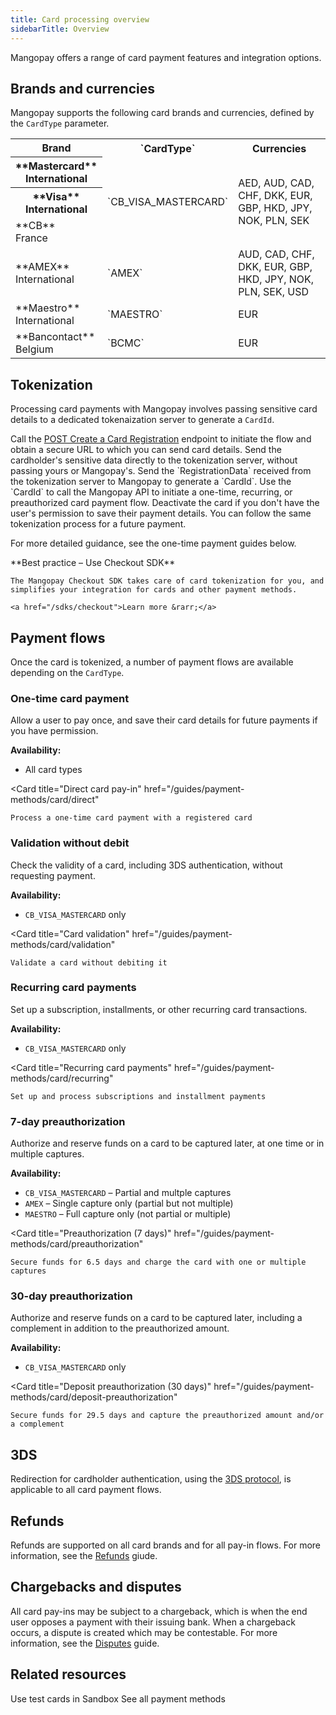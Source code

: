 ```yaml
---
title: Card processing overview
sidebarTitle: Overview
---
```


Mangopay offers a range of card payment features and integration options.

## Brands and currencies

Mangopay supports the following card brands and currencies, defined by the `CardType` parameter.

<table>
    <tbody>
        <tr>
            <th class="header">Brand</th>
            <th class="header">`CardType`</th>
            <th class="header">Currencies</th>
        </tr>
        <tr>
            <th class="header header-normal-weight">**Mastercard**<br/>International</th>
            <td rowSpan="3" class="rowSpan table-content">`CB_VISA_MASTERCARD`</td>
            <td rowSpan="3" class="rowSpan table-content">AED, AUD, CAD, CHF, DKK, EUR, GBP, HKD, JPY, NOK, PLN, SEK</td>
        </tr>
        <tr>
            <th class="header header-normal-weight">**Visa**<br/>International</th>
        </tr>
        <tr>
            <td class="header header-normal-weight">**CB**<br/>France</td>
        </tr>
        <tr>
            <td class="header header-normal-weight">**AMEX**<br/>International</td>
            <td class="table-content">`AMEX`</td>
            <td class="table-content">AUD, CAD, CHF, DKK, EUR, GBP, HKD, JPY, NOK, PLN, SEK, USD</td>
        </tr>
        <tr>
            <td class="header header-normal-weight">**Maestro**<br/>International</td>
            <td class="table-content">`MAESTRO`</td>
            <td class="table-content">EUR</td>
        </tr>
        <tr>
            <td class="header header-normal-weight">**Bancontact**<br/>Belgium</td>
            <td class="table-content">`BCMC`</td>
            <td class="table-content">EUR</td>
        </tr>
    </tbody>
</table>

## Tokenization

Processing card payments with Mangopay involves passing sensitive card details to a dedicated tokenaization server to generate a `CardId`.

<Steps>
    <Step title="Initiate card tokenization">
        Call the <a href="/api-reference/card-registrations/create-card-registration" target="_blank">POST Create a Card Registration</a> endpoint to initiate the flow and obtain a secure URL to which you can send card details.
    </Step>
    <Step title="Tokenize the card">
        Send the cardholder's sensitive data directly to the tokenization server, without passing yours or Mangopay's.
    </Step>
    <Step title="Update the card registration object">
        Send the `RegistrationData` received from the tokenization server to Mangopay to generate a `CardId`. 
    </Step>
    <Step title="Use the card object for a payment flow">
        Use the `CardId` to call the Mangopay API to initiate a one-time, recurring, or preauthorized card payment flow.
    </Step>
    <Step title="Deactivate the card">
        Deactivate the card if you don't have the user's permission to save their payment details. You can follow the same tokenization process for a future payment. 
    </Step>
</Steps>

For more detailed guidance, see the one-time payment guides below.

<Check>
    **Best practice – Use Checkout SDK**

    The Mangopay Checkout SDK takes care of card tokenization for you, and simplifies your integration for cards and other payment methods.

    <a href="/sdks/checkout">Learn more &rarr;</a>
</Check>

## Payment flows

Once the card is tokenized, a number of payment flows are available depending on the `CardType`.

### One-time card payment

Allow a user to pay once, and save their card details for future payments if you have permission. 

**Availability:**
- All card types

<Card
    title="Direct card pay-in"
    href="/guides/payment-methods/card/direct"
>
    Process a one-time card payment with a registered card 
</Card>

### Validation without debit

Check the validity of a card, including 3DS authentication, without requesting payment.

**Availability:**
- `CB_VISA_MASTERCARD` only

<Card
    title="Card validation"
    href="/guides/payment-methods/card/validation"
>
    Validate a card without debiting it
</Card>

### Recurring card payments

Set up a subscription, installments, or other recurring card transactions.

**Availability:** 
- `CB_VISA_MASTERCARD` only

<Card
    title="Recurring card payments"
    href="/guides/payment-methods/card/recurring"
>
    Set up and process subscriptions and installment payments
</Card>

### 7-day preauthorization

Authorize and reserve funds on a card to be captured later, at one time or in multiple captures.

**Availability:** 
- `CB_VISA_MASTERCARD` – Partial and multple captures
- `AMEX` – Single capture only (partial but not multiple)
- `MAESTRO` – Full capture only (not partial or multiple)

<Card
    title="Preauthorization (7 days)"
    href="/guides/payment-methods/card/preauthorization"
>
    Secure funds for 6.5 days and charge the card with one or multiple captures
</Card>

### 30-day preauthorization

Authorize and reserve funds on a card to be captured later, including a complement in addition to the preauthorized amount.

**Availability:** 
- `CB_VISA_MASTERCARD` only

<Card
    title="Deposit preauthorization (30 days)"
    href="/guides/payment-methods/card/deposit-preauthorization"
>
    Secure funds for 29.5 days and capture the preauthorized amount and/or a complement
</Card>

## 3DS

Redirection for cardholder authentication, using the <a href="/guides/payment-methods/card/3ds">3DS protocol</a>, is applicable to all card payment flows.

## Refunds

Refunds are supported on all card brands and for all pay-in flows. For more information, see the [Refunds](/guides/refunds) giude.

## Chargebacks and disputes

All card pay-ins may be subject to a chargeback, which is when the end user opposes a payment with their issuing bank. When a chargeback occurs, a dispute is created which may be contestable. For more information, see the [Disputes](/guides/disputes) guide.

## Related resources
<CardGroup>
<Card
    title="Test cards"
    href="/testing/payment-methods"
>
    Use test cards in Sandbox
</Card>
<Card
    title="Guide"
    href="/guides/payment-methods"
>
    See all payment methods
</Card>
</CardGroup>